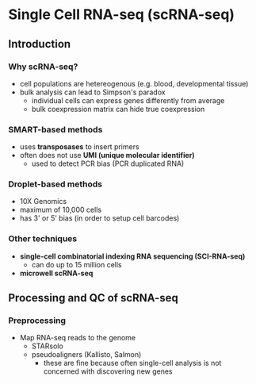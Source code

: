 # Single Cell RNA-seq (scRNA-seq)

## Introduction

### Why scRNA-seq?
- cell populations are hetereogenous (e.g. blood, developmental tissue)
- bulk analysis can lead to Simpson's paradox
    - individual cells can express genes differently from average
    - bulk coexpression matrix can hide true coexpression

### SMART-based methods
- uses **transposases** to insert primers
- often does not use **UMI (unique molecular identifier)**
    - used to detect PCR bias (PCR duplicated RNA)

### Droplet-based methods
- 10X Genomics
- maximum of 10,000 cells
- has 3' or 5' bias (in order to setup cell barcodes)

### Other techniques
- **single-cell combinatorial indexing RNA sequencing (SCI-RNA-seq)**
    - can do up to 15 million cells
- **microwell scRNA-seq**

## Processing and QC of scRNA-seq

### Preprocessing
- Map RNA-seq reads to the genome
    - STARsolo
    - pseudoaligners (Kallisto, Salmon)
        - these are fine because often single-cell analysis is not concerned with discovering new genes